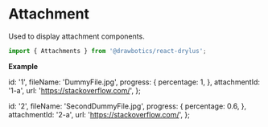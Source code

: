 


# Attachment
Used to display attachment components.

```jsx
import { Attachments } from '@drawbotics/react-drylus';
```
__Example__

  id: '1',
  fileName: 'DummyFile.jpg',
  progress: {
    percentage: 1,
  },
  attachmentId: '1-a',
  url: 'https://stackoverflow.com/',
};

  id: '2',
  fileName: 'SecondDummyFile.jpg',
  progress: {
    percentage: 0.6,
  },
  attachmentId: '2-a',
  url: 'https://stackoverflow.com/',
};


<Playground component={Attachments}>
  <Attachments attachments={[attachment, secondAttachment]} onClickRemoveAttachment={onClickRemoveAttachment} />
</Playground>

